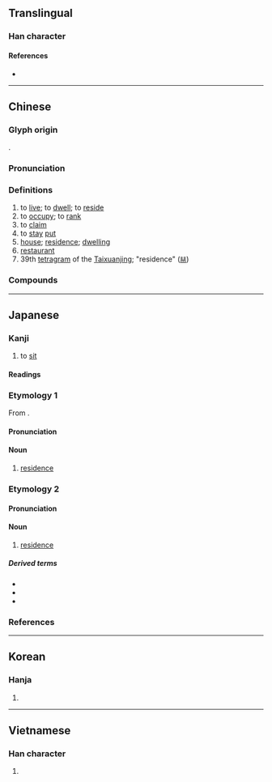 {{character info/new}}
==Translingual==

===Han character===
{{Han char|rn=44|rad=尸|as=05|sn=8|four=77264|canj=SJR|ids=⿸尸古}}

====References====
* {{Han ref|kx=0300.300|dkj=07663|dj=0597.080|hdz=20968.040|uh=5C45|ud=23621|bh=A97E|bd=43390}}

----

==Chinese==
{{zh-forms|alt=㝒}}

===Glyph origin===
{{Han etym}}
{{Han compound|尸|古|c1=s|c2=p|ls=psc}}.

===Pronunciation===
{{zh-pron
|m=jū
|m-s=
|c=geoi1
|c-t=
|g=
|h=pfs=kî
|j=
|mb=gṳ́
|md=
|mn=qz:kir/tp,xm:ku/kh,zz:ki
|mn-t=ge1/gi1
|w=
|x=
|mc=y
|oc=y
|ma=Zh-ju.ogg
|cat=v,n
}}

===Definitions===
{{zh-hanzi}}

# to [[live]]; to [[dwell]]; to [[reside]]
# to [[occupy]]; to [[rank]]
# to [[claim]]
# to [[stay]] [[put]]
# [[house]]; [[residence]]; [[dwelling]]
# [[restaurant]]
# 39th [[tetragram]] of the [[Taixuanjing]]; "residence" ([[𝌬]])

===Compounds===
{{zh-der|不居|世居|久居|介居|仙居|位居要津|何居|僑居|僦居|儕居|內地雜居|六一居士|共居|分別部居|分居|分財各居|別有居心|功成不居|匿居|卜居|同居|同居人|同居各爨|喪居|囤積居奇|土居|外僑居留|奇貨可居|姘居|孀居|安居|安居樂業|定居|客居|家居|宸居|寄居|寄居蟹|寓居|寡居|對門而居|尸居餘氣|尸居龍見|居下訕上|居不重席|居不重茵|居中|居中調停|居之不疑|居人|居仁由義|居今稽古|居住|居住密度|居住環境|居住自由|居停|居停主人|居其大半|居功|居功自傲|居功自恃|居喪|居址|居士|居士屩|居多|居大不易|居奇|居孀|居安思危|居安慮危|居安資深|居官|居室|居家|居居|居常|居庸關|居延海|居心|居心不良|居心叵測|居心無愧|居息|居憂|居所|居攝|居易|居業|居次|居止|居正|居民|居民樓|居無定所|居無求安|居然|居留|居留權|居留證|居積|居第|居處|居諸|居貞|居貧|居賣|居里|居里夫人|居間|居首|居高|居高不下|居高思危|居高臨下|屏居|屯積居奇|山居|巖居穴處|巖居谷飲|巢居穴處|巢木居野|帝居|平居|幽居|康居|張居正|後來居上|徙居|恥居人下|恥居王後|惡濕居下|愚公之居|推燥居濕|故居|散居|斗居|新居|旅居|日居月諸|村居野店|東坡居士|析居|樂業安居|歲月不居|比鄰而居|民居|水上居民|水居|泰然居之|洞居|深居九重|深居簡出|混居|溫居|潛居|火居道士|煙火鄰居|煢居|燕居|爰居|狼居胥山|獨居|獨居監禁|甘居中游|白居易|移居|穴居|穴居野處|窟居|窮大失居|端居|索居|結夏安居|群居|群居和一|群居穴處|老鄰居|聚居|自居|舊居|荒居|蓬室居|蕩析離居|薛居正|蝸居|蝸居蟻垤|蟄居|蠹居棋處|街坊鄰居|謫居|變動不居|起居|起居室|起居注|躍居|辭尊居卑|退居|退居幕後|送往事居|逸居|遷居|鄉居|鄰居|里居|長居|閑居|閒居|限制住居|隱居|集居|雜居|離群索居|青蓮居士|飲食起居|香山居士|鰥居|鳩居|鳩居鵲巢|鶉居|齋居蔬食|康居園}}

----

==Japanese==

===Kanji===
{{ja-kanji|grade=5|rs=尸05}}

# to [[sit]]

====Readings====
{{ja-readings
|goon=こ
|kanon=きょ
|kun=い-る, お-る, おく
}}

===Etymology 1===
{{ja-kanjitab|きょ|yomi=o}}
From {{etyl|ltc|ja|sort=きょ}} {{m|zh|居|tr=kjo}}.

====Pronunciation====
{{ja-pron|yomi=kanon|きょ|acc=1|acc_ref=DJR,NHK}}

====Noun====
{{ja-noun|きょ}}

# [[residence]]

===Etymology 2===
{{ja-kanjitab|い|yomi=k}}

====Pronunciation====
{{ja-pron|yomi=k|い}}

====Noun====
{{ja-noun|い|hhira=ゐ}}

# [[residence]]

=====Derived terms=====
{{der-top}}
* {{ja-r|居%眠り|い%ねむり}}
* {{ja-r|居留守|いるす|[[pretending]] to be [[absent]] from [[home]]}}
* {{ja-r|位|くらい|[[grade]], [[rank]]}}
{{der-bottom}}

===References===
<references/>

----

==Korean==

===Hanja===
{{ko-hanja|hangeul=[[거]], [[기]]|rv=geo, gi|mr=kŏ, ki}}

# {{defn|lang=ko|sort=尸05}}

----

==Vietnamese==

===Han character===
{{vi-hantu|cư|rs=尸05}}

# {{defn|lang=vi|sort=尸05}}